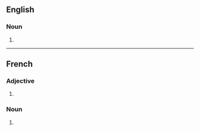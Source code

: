 {{also|Chics}}

==English==

===Noun===
{{head|en|noun form}}

# {{plural of|en|chic}}

----

==French==

===Adjective===
{{head|fr|adjective form}}

# {{plural of|fr|chic}}

===Noun===
{{head|fr|noun plural form|g=m}}

# {{plural of|fr|chic}}